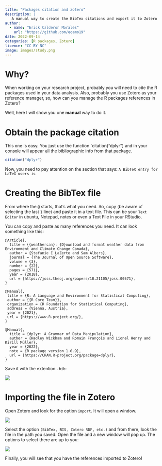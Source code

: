 ```yaml
---
title: "Packages citation and zotero"
description: |
   A manual way to create the BibTex citations and export it to Zotero 
author:
  - name: "Erick Calderon Morales"
    url: "https://github.com/ecamo19"
date: 2022-09-14
categories: [R packages, Zotero]
licence: "CC BY-NC"
image: images/study.png
---
```


# Why?

When working on your research project, probably you will need to cite the
R packages used in your data analysis. Also, probably you use Zotero as your
reference manager, so, how can you manage the R packages references in Zotero?

Well, here I will show you one **manual** way to do it.


# Obtain the package citation

This one is easy. You just use the function `citation("dplyr") and in your
console will appear all the bibliographic info from that package.

```r
citation("dplyr")
```

Now, you need to pay attention on the section that says: `A BibTeX entry for LaTeX users is`

# Creating the BibTex file

From where the `@` starts, that's what you need. So, copy  (be aware
of selecting the last `}` line) and paste it in a text file. This can be your
`Text Editor` in ubuntu, Notepad, notes or even a Text File in your RStudio.

You can copy and paste as many references you need. It can look something like
this:

```
@Article{,
  title = {{weathercan}: {D}ownload and format weather data from Environment and Climate Change Canada},
  author = {Stefanie E LaZerte and Sam Albers},
  journal = {The Journal of Open Source Software},
  volume = {3},
  number = {22},
  pages = {571},
  year = {2018},
  url = {https://joss.theoj.org/papers/10.21105/joss.00571},
}

@Manual{,
 title = {R: A Language and Environment for Statistical Computing},
 author = {{R Core Team}},
 organization = {R Foundation for Statistical Computing},
 address = {Vienna, Austria},
 year = {2021},
 url = {https://www.R-project.org/},
}

@Manual{,
  title = {dplyr: A Grammar of Data Manipulation},
  author = {Hadley Wickham and Romain François and Lionel Henry and Kirill Müller},
  year = {2022},
  note = {R package version 1.0.9},
  url = {https://CRAN.R-project.org/package=dplyr},
}
```

Save it with the extention `.bib`:

![](images/save_bib.png)

# Importing the file in Zotero

Open Zotero and look for the option `import`. It will open a window.

![](images/import_zotero.png)


Select the option `(BibTex, RIS, Zotero RDF, etc.)` and from there, look the
file in the path you saved. Open the file and a new window will pop up. The
options to select there are up to you:

![](images/import_zotero_2.png)

Finally, you will see that you have the references imported to Zotero!





